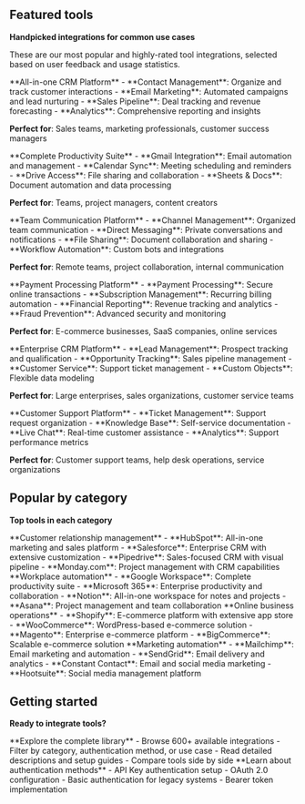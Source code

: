 ## Featured tools

**Handpicked integrations for common use cases**

These are our most popular and highly-rated tool integrations, selected based on user feedback and usage statistics.

<CardGroup cols={2}>
<Card title="HubSpot" icon="users">
**All-in-one CRM Platform**
- **Contact Management**: Organize and track customer interactions
- **Email Marketing**: Automated campaigns and lead nurturing
- **Sales Pipeline**: Deal tracking and revenue forecasting
- **Analytics**: Comprehensive reporting and insights

**Perfect for**: Sales teams, marketing professionals, customer success managers

</Card>

<Card title="Gmail" icon="chrome">
**Complete Productivity Suite**
- **Gmail Integration**: Email automation and management
- **Calendar Sync**: Meeting scheduling and reminders
- **Drive Access**: File sharing and collaboration
- **Sheets & Docs**: Document automation and data processing

**Perfect for**: Teams, project managers, content creators

</Card>

<Card title="Slack" icon="slack">
**Team Communication Platform**
- **Channel Management**: Organized team communication
- **Direct Messaging**: Private conversations and notifications
- **File Sharing**: Document collaboration and sharing
- **Workflow Automation**: Custom bots and integrations

**Perfect for**: Remote teams, project collaboration, internal communication

</Card>

<Card title="Stripe" icon="credit-card">
**Payment Processing Platform**
- **Payment Processing**: Secure online transactions
- **Subscription Management**: Recurring billing automation
- **Financial Reporting**: Revenue tracking and analytics
- **Fraud Prevention**: Advanced security and monitoring

**Perfect for**: E-commerce businesses, SaaS companies, online services

</Card>

<Card title="Salesforce" icon="cloud">
**Enterprise CRM Platform**
- **Lead Management**: Prospect tracking and qualification
- **Opportunity Tracking**: Sales pipeline management
- **Customer Service**: Support ticket management
- **Custom Objects**: Flexible data modeling

**Perfect for**: Large enterprises, sales organizations, customer service teams

</Card>

<Card title="Zendesk" icon="headphones">
**Customer Support Platform**
- **Ticket Management**: Support request organization
- **Knowledge Base**: Self-service documentation
- **Live Chat**: Real-time customer assistance
- **Analytics**: Support performance metrics

**Perfect for**: Customer support teams, help desk operations, service organizations

</Card>
</CardGroup>

## Popular by category

**Top tools in each category**

<Tabs>
<Tab title="CRM & Sales">
**Customer relationship management**
- **HubSpot**: All-in-one marketing and sales platform
- **Salesforce**: Enterprise CRM with extensive customization
- **Pipedrive**: Sales-focused CRM with visual pipeline
- **Monday.com**: Project management with CRM capabilities
</Tab>

<Tab title="Productivity">
  **Workplace automation** - **Google Workspace**: Complete productivity suite -
  **Microsoft 365**: Enterprise productivity and collaboration - **Notion**:
  All-in-one workspace for notes and projects - **Asana**: Project management
  and team collaboration
</Tab>

<Tab title="E-commerce">
  **Online business operations** - **Shopify**: E-commerce platform with
  extensive app store - **WooCommerce**: WordPress-based e-commerce solution -
  **Magento**: Enterprise e-commerce platform - **BigCommerce**: Scalable
  e-commerce solution
</Tab>

<Tab title="Marketing">
**Marketing automation**
- **Mailchimp**: Email marketing and automation
- **SendGrid**: Email delivery and analytics
- **Constant Contact**: Email and social media marketing
- **Hootsuite**: Social media management platform
</Tab>
</Tabs>

## Getting started

**Ready to integrate tools?**

<CardGroup cols={2}>
<Card title="Browse all tools" icon="grid">
**Explore the complete library**
- Browse 600+ available integrations
- Filter by category, authentication method, or use case
- Read detailed descriptions and setup guides
- Compare tools side by side
</Card>

<Card title="Authentication guide" icon="key">
**Learn about authentication methods**
- API Key authentication setup
- OAuth 2.0 configuration
- Basic authentication for legacy systems
- Bearer token implementation
</Card>
</CardGroup>
